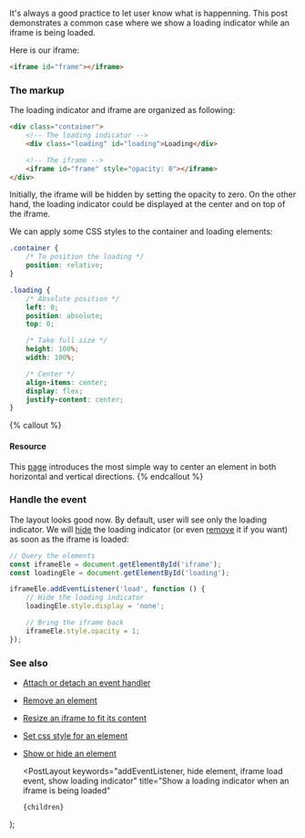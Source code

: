 
It's always a good practice to let user know what is happenning. This post demonstrates a common case where we show a loading indicator while an iframe is being loaded.

Here is our iframe:

```html
<iframe id="frame"></iframe>
```

### The markup

The loading indicator and iframe are organized as following:

```html
<div class="container">
    <!-- The loading indicator -->
    <div class="loading" id="loading">Loading</div>

    <!-- The iframe -->
    <iframe id="frame" style="opacity: 0"></iframe>
</div>
```

Initially, the iframe will be hidden by setting the opacity to zero. On the other hand, the loading indicator could be displayed at the center and on top of the iframe.

We can apply some CSS styles to the container and loading elements:

```css
.container {
    /* To position the loading */
    position: relative;
}

.loading {
    /* Absolute position */
    left: 0;
    position: absolute;
    top: 0;

    /* Take full size */
    height: 100%;
    width: 100%;

    /* Center */
    align-items: center;
    display: flex;
    justify-content: center;
}
```

{% callout %}

#### Resource

This [page](https://csslayout.io/patterns/centering) introduces the most simple way to center an element in both horizontal and vertical directions.
{% endcallout %}

### Handle the event

The layout looks good now. By default, user will see only the loading indicator. We will [hide](/show-or-hide-an-element) the loading indicator (or even [remove](/remove-an-element) it if you want) as soon as the iframe is loaded:

```js
// Query the elements
const iframeEle = document.getElementById('iframe');
const loadingEle = document.getElementById('loading');

iframeEle.addEventListener('load', function () {
    // Hide the loading indicator
    loadingEle.style.display = 'none';

    // Bring the iframe back
    iframeEle.style.opacity = 1;
});
```

### See also

-   [Attach or detach an event handler](/attach-or-detach-an-event-handler)
-   [Remove an element](/remove-an-element)
-   [Resize an iframe to fit its content](/resize-an-iframe-to-fit-its-content)
-   [Set css style for an element](/set-css-style-for-an-element)
-   [Show or hide an element](/show-or-hide-an-element)

    <PostLayout
        keywords="addEventListener, hide element, iframe load event, show loading indicator"
        title="Show a loading indicator when an iframe is being loaded"
    >
        {children}
    </PostLayout>
);